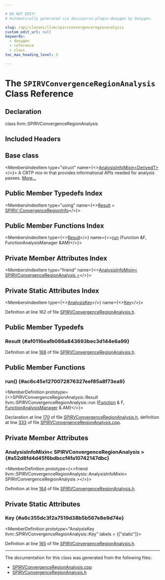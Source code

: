 ```yaml
---

# DO NOT EDIT!
# Automatically generated via docusaurus-plugin-doxygen by Doxygen.

slug: /api/classes/llvm/spirvconvergenceregionanalysis
custom_edit_url: null
keywords:
  - doxygen
  - reference
  - class
toc_max_heading_level: 3

---
```





# The `SPIRVConvergenceRegionAnalysis` Class Reference

<DoxygenPage pluginConfig={pluginConfig}>



## Declaration

<CodeBlock>class llvm::SPIRVConvergenceRegionAnalysis</CodeBlock>

## Included Headers

<IncludesList>
<IncludesListItem
  filePath="Target/SPIRV/Analysis/SPIRVConvergenceRegionAnalysis.h"
  permalink="/docs/api/files/lib/lib/target/lib/target/spirv/lib/target/spirv/analysis/spirvconvergenceregionanalysis-h"
  isLocal="true" />
</IncludesList>

## Base class

<MembersIndex>

<MembersIndexItem
  type="struct"
  name={<><a href="/docs/api/structs/llvm/analysisinfomixin">AnalysisInfoMixin&lt;DerivedT&gt;</a></>}>
A CRTP mix-in that provides informational APIs needed for analysis passes. <a href="/docs/api/structs/llvm/analysisinfomixin/#details">More...</a>
</MembersIndexItem>

</MembersIndex>

## Public Member Typedefs Index

<MembersIndex>

<MembersIndexItem
  type="using"
  name={<><a href="#af0116eafb086a843693bec3d144e6a99">Result</a> = <a href="/docs/api/classes/llvm/spirv/convergenceregioninfo">SPIRV::ConvergenceRegionInfo</a></>}>
</MembersIndexItem>

</MembersIndex>

## Public Member Functions Index

<MembersIndex>

<MembersIndexItem
  type={<><a href="#af0116eafb086a843693bec3d144e6a99">Result</a></>}
  name={<><a href="#ac6c45e1270072876327eef85a8f73ea9">run</a> (Function &amp;F, FunctionAnalysisManager &amp;AM)</>}>
</MembersIndexItem>

</MembersIndex>

## Private Member Attributes Index

<MembersIndex>

<MembersIndexItem
  type="friend"
  name={<><a href="#a52d8fd4d45f6bdbccf4fa10742147dbc">AnalysisInfoMixin&lt; SPIRVConvergenceRegionAnalysis &gt;</a></>}>
</MembersIndexItem>

</MembersIndex>

## Private Static Attributes Index

<MembersIndex>

<MembersIndexItem
  type={<><a href="/docs/api/structs/llvm/analysiskey">AnalysisKey</a></>}
  name={<><a href="#a6c355dc3f2a7519d38b5b567e8e9d74e">Key</a></>}>
</MembersIndexItem>

</MembersIndex>


Definition at line 162 of file <a href="/docs/api/files/lib/lib/target/lib/target/spirv/lib/target/spirv/analysis/spirvconvergenceregionanalysis-h">SPIRVConvergenceRegionAnalysis.h</a>.

<SectionDefinition>

## Public Member Typedefs

### Result {#af0116eafb086a843693bec3d144e6a99}

<MemberDefinition
  prototype="using llvm::SPIRVConvergenceRegionAnalysis::Result =  SPIRV::ConvergenceRegionInfo">

Definition at line <a href="/docs/api/files/lib/lib/target/lib/target/spirv/lib/target/spirv/analysis/spirvconvergenceregionanalysis-h/#l00168">168</a> of file <a href="/docs/api/files/lib/lib/target/lib/target/spirv/lib/target/spirv/analysis/spirvconvergenceregionanalysis-h">SPIRVConvergenceRegionAnalysis.h</a>.
</MemberDefinition>

</SectionDefinition>

<SectionDefinition>

## Public Member Functions

### run() {#ac6c45e1270072876327eef85a8f73ea9}

<MemberDefinition
  prototype={<>SPIRVConvergenceRegionAnalysis::Result llvm::SPIRVConvergenceRegionAnalysis::run (<a href="/docs/api/classes/llvm/function">Function</a> &amp; F, <a href="/docs/api/namespaces/llvm/#adce09a5a0de0e3177eb00e932734af2f">FunctionAnalysisManager</a> &amp; AM)</>}>

Declaration at line <a href="/docs/api/files/lib/lib/target/lib/target/spirv/lib/target/spirv/analysis/spirvconvergenceregionanalysis-h/#l00170">170</a> of file <a href="/docs/api/files/lib/lib/target/lib/target/spirv/lib/target/spirv/analysis/spirvconvergenceregionanalysis-h">SPIRVConvergenceRegionAnalysis.h</a>, definition at line <a href="/docs/api/files/lib/lib/target/lib/target/spirv/lib/target/spirv/analysis/spirvconvergenceregionanalysis-cpp/#l00333">333</a> of file <a href="/docs/api/files/lib/lib/target/lib/target/spirv/lib/target/spirv/analysis/spirvconvergenceregionanalysis-cpp">SPIRVConvergenceRegionAnalysis.cpp</a>.
</MemberDefinition>

</SectionDefinition>

<SectionDefinition>

## Private Member Attributes

### AnalysisInfoMixin&lt; SPIRVConvergenceRegionAnalysis &gt; {#a52d8fd4d45f6bdbccf4fa10742147dbc}

<MemberDefinition
  prototype={<>friend llvm::SPIRVConvergenceRegionAnalysis::AnalysisInfoMixin&lt; SPIRVConvergenceRegionAnalysis &gt;</>}>

Definition at line <a href="/docs/api/files/lib/lib/target/lib/target/spirv/lib/target/spirv/analysis/spirvconvergenceregionanalysis-h/#l00164">164</a> of file <a href="/docs/api/files/lib/lib/target/lib/target/spirv/lib/target/spirv/analysis/spirvconvergenceregionanalysis-h">SPIRVConvergenceRegionAnalysis.h</a>.
</MemberDefinition>

</SectionDefinition>

<SectionDefinition>

## Private Static Attributes

### Key {#a6c355dc3f2a7519d38b5b567e8e9d74e}

<MemberDefinition
  prototype="AnalysisKey llvm::SPIRVConvergenceRegionAnalysis::Key"
  labels = {["static"]}>

Definition at line <a href="/docs/api/files/lib/lib/target/lib/target/spirv/lib/target/spirv/analysis/spirvconvergenceregionanalysis-h/#l00165">165</a> of file <a href="/docs/api/files/lib/lib/target/lib/target/spirv/lib/target/spirv/analysis/spirvconvergenceregionanalysis-h">SPIRVConvergenceRegionAnalysis.h</a>.
</MemberDefinition>

</SectionDefinition>

<hr/>

The documentation for this class was generated from the following files:

<ul>
<li><a href="/docs/api/files/lib/lib/target/lib/target/spirv/lib/target/spirv/analysis/spirvconvergenceregionanalysis-cpp">SPIRVConvergenceRegionAnalysis.cpp</a></li>
<li><a href="/docs/api/files/lib/lib/target/lib/target/spirv/lib/target/spirv/analysis/spirvconvergenceregionanalysis-h">SPIRVConvergenceRegionAnalysis.h</a></li>
</ul>

</DoxygenPage>
